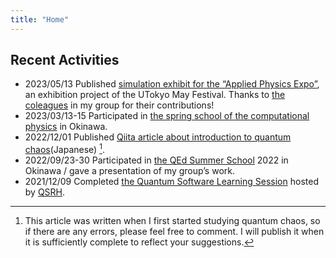 ```yaml
---
title: "Home"
---
```


## Recent Activities

- 2023/05/13 Published [simulation exhibit for the "Applied Physics Expo"](https://ap-mayfes-2023.github.io/mayfes2023/simulation/index.html), an exhibition project of the UTokyo May Festival. Thanks to [the coleagues](https://github.com/AP-mayfes-2023) in my group for their contributions!
- 2023/03/13-15 Participated in [the spring school of the computational physics](https://hohno0223.github.io/comp_phys_spring_school2023/) in Okinawa.
- 2022/12/01 Published [Qiita article about introduction to quantum chaos](https://qiita.com/unintelligent-intellect/private/8a7087fc407394d10a62)(Japanese) [^comment].
- 2022/09/23-30 Participated in [the QEd Summer School](https://www.sqei.c.u-tokyo.ac.jp/qed/) 2022 in Okinawa / gave a presentation of my group's work.
- 2021/12/09 Completed [the Quantum Software Learning Session](https://qsrh.jp/seminar/) hosted by [QSRH](https://qsrh.jp).

[^comment]: This article was written when I first started studying quantum chaos, so if there are any errors, please feel free to comment. I will publish it when it is sufficiently complete to reflect your suggestions.